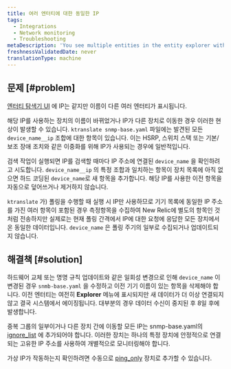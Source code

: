 ```yaml
---
title: 여러 엔터티에 대한 동일한 IP
tags:
  - Integrations
  - Network monitoring
  - Troubleshooting
metaDescription: 'You see multiple entities in the entity explorer with the same IP, but different names.'
freshnessValidatedDate: never
translationType: machine
---
```


## 문제 [#problem]

[엔터티 탐색기 UI](/docs/new-relic-solutions/new-relic-one/core-concepts/new-relic-explorer-view-performance-across-apps-services-hosts#find) 에 IP는 같지만 이름이 다른 여러 엔터티가 표시됩니다.

해당 IP를 사용하는 장치의 이름이 바뀌었거나 IP가 다른 장치로 이동한 경우 이러한 현상이 발생할 수 있습니다. `ktranslate snmp-base.yaml` 파일에는 발견된 모든 `device_name__ip` 조합에 대한 항목이 있습니다. 이는 HSRP, 스위치 스택 또는 기본/보조 장애 조치와 같은 이중화를 위해 IP가 사용되는 경우에 일반적입니다.

검색 작업이 실행되면 IP를 검색할 때마다 IP 주소에 연결된 `device_name` 을 확인하려고 시도합니다. `device_name__ip` 의 특정 조합과 일치하는 항목이 장치 목록에 아직 없으면 하드 코딩된 `device_name`로 새 항목을 추가합니다. 해당 IP를 사용한 이전 항목을 자동으로 덮어쓰거나 제거하지 않습니다.

`ktranslate` 가) 폴링을 수행할 때 실행 시 IP만 사용하므로 기기 목록에 동일한 IP 주소를 가진 여러 항목이 포함된 경우 측정항목을 수집하여 New Relic에 별도의 항목인 것처럼 전송하지만 실제로는 현재 폴링 간격에서 IP에 대한 요청에 응답한 모든 장치에서 온 동일한 데이터입니다. `device_name` 은 폴링 주기의 일부로 수집되거나 업데이트되지 않습니다.

## 해결책 [#solution]

하드웨어 교체 또는 명명 규칙 업데이트와 같은 일회성 변경으로 인해 `device_name` 이 변경된 경우 `snmb-base.yaml` 을 수정하고 이전 기기 이름이 있는 항목을 삭제해야 합니다. 이전 엔터티는 여전히 **Explorer** 메뉴에 표시되지만 새 데이터가 더 이상 연결되지 않고 결국 시스템에서 에이징됩니다. 대부분의 경우 데이터 수신이 중지된 후 8일 후에 발생합니다.

중복 그룹의 일부이거나 다른 장치 간에 이동할 모든 IP는 snmp-base.yaml의 [ignore_list](https://docs.newrelic.com/docs/network-performance-monitoring/advanced/advanced-config/#discovery) 에 추가되어야 합니다. 이러한 장치는 하나의 특정 장치에 안정적으로 연결되는 고유한 IP 주소를 사용하여 개별적으로 모니터링해야 합니다.

가상 IP가 작동하는지 확인하려면 수동으로 [ping_only](https://docs.newrelic.com/docs/network-performance-monitoring/advanced/advanced-config/#response_time-attribute) 장치로 추가할 수 있습니다.